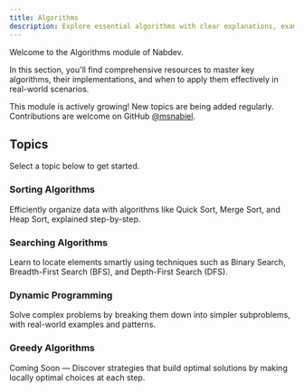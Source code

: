```yaml
---
title: Algorithms
description: Explore essential algorithms with clear explanations, examples, and problem-solving approaches.
---
```


Welcome to the Algorithms module of Nabdev.

In this section, you'll find comprehensive resources to master key algorithms, their implementations, and when to apply them effectively in real-world scenarios.

<Callout>

This module is actively growing! New topics are being added regularly. Contributions are welcome on GitHub [@msnabiel](https://github.com/msnabiel/nabdev).

</Callout>

## Topics

Select a topic below to get started.

<div className="grid sm:grid-cols-2 gap-4 mt-6">

<Card href="/docs/algorithms/sorting">

### Sorting Algorithms

Efficiently organize data with algorithms like Quick Sort, Merge Sort, and Heap Sort, explained step-by-step.

</Card>

<Card href="/docs/algorithms/searching">

### Searching Algorithms

Learn to locate elements smartly using techniques such as Binary Search, Breadth-First Search (BFS), and Depth-First Search (DFS).

</Card>

<Card href="/docs/algorithms/dynamic-programming">

### Dynamic Programming

Solve complex problems by breaking them down into simpler subproblems, with real-world examples and patterns.

</Card>

<Card href="/docs/algorithms/greedy">

### Greedy Algorithms

Coming Soon — Discover strategies that build optimal solutions by making locally optimal choices at each step.

</Card>

</div>
